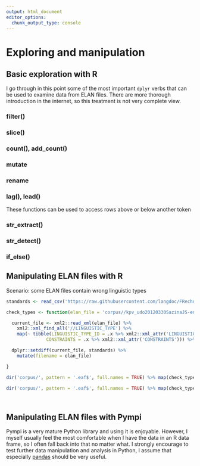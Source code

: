 ```yaml
---
output: html_document
editor_options: 
  chunk_output_type: console
---
```

# Exploring and manipulation

## Basic exploration with R

I go through in this point some of the most important `dplyr` verbs that can be used to examine data from ELAN files. There are more thorough introduction in the internet, so this treatment is not very complete view.

### filter()

### slice()

### count(), add_count()

### mutate

### rename

### lag(), lead()

These functions can be used to access rows above or below another token

### str_extract()

### str_detect()

### if_else()

## Manipulating ELAN files with R

Scenario: some ELAN files contain wrong linguistic types

```r

standards <- read_csv('https://raw.githubusercontent.com/langdoc/FRechdoc/master/standards/tier_types.csv')

check_types <- function(elan_file = 'corpus//kpv_udo20120330SazinaJS-encounter.eaf', standards){

  current_file <- xml2::read_xml(elan_file) %>% 
    xml2::xml_find_all('//LINGUISTIC_TYPE') %>%
    map(~ tibble(LINGUISTIC_TYPE_ID = .x %>% xml2::xml_attr('LINGUISTIC_TYPE_ID'),
               CONSTRAINTS = .x %>% xml2::xml_attr('CONSTRAINTS'))) %>% bind_rows()

  dplyr::setdiff(current_file, standards) %>%
    mutate(filename = elan_file)

}

dir('corpus/', pattern = '.eaf$', full.names = TRUE) %>% map(check_types, standards)

dir('corpus/', pattern = '.eaf$', full.names = TRUE) %>% map(check_types, standards)




```


## Manipulating ELAN files with Pympi

Pympi is a very mature Python library and using it is enjoyable. However, I myself usually feel the most comfortable when I have the data in an R data frame, so I often fall back into that no matter what. I strongly encourage to test further data manipulation and analysis in Python, I assume that especially [pandas](http://pandas.pydata.org/) should be very useful.